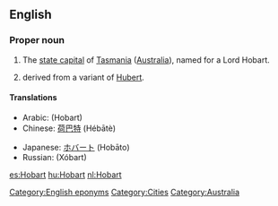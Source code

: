 ==English==

===Proper noun===
{{en-proper noun}}

# The [[state capital]] of [[Tasmania]] ([[Australia]]), named for a Lord Hobart.
# {{surname|[[patronymic]] English|from=given names|dot=}} derived from a variant of [[Hubert]].

====Translations====
{{trans-top|capital of Tasmania}}
* Arabic: {{Arab|[[هوبارت]]}} (Hobart) {{m}}
* Chinese: [[荷巴特]] (Hébātè)
{{trans-mid}}
* Japanese: [[ホバート]] (Hobāto)
* Russian: {{t|ru|Хобарт|m|sc=Cyrl}} (Xóbart)
{{trans-bottom}}

[[Category:English eponyms]]
[[Category:Cities]]
[[Category:Australia]]

[[es:Hobart]]
[[hu:Hobart]]
[[nl:Hobart]]